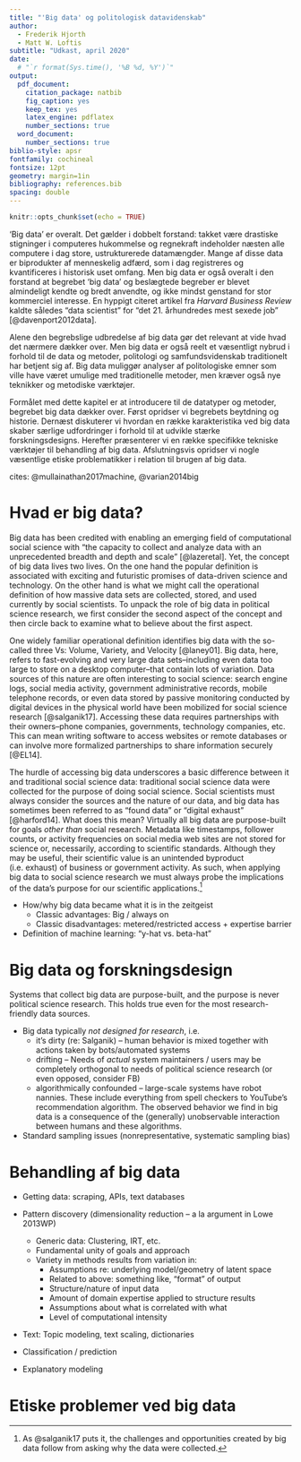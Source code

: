 ```yaml
---
title: "'Big data' og politologisk datavidenskab"
author:
  - Frederik Hjorth
  - Matt W. Loftis
subtitle: "Udkast, april 2020"
date:
  # "`r format(Sys.time(), '%B %d, %Y')`"
output:
  pdf_document:
    citation_package: natbib
    fig_caption: yes
    keep_tex: yes
    latex_engine: pdflatex
    number_sections: true
  word_document:
    number_sections: true
biblio-style: apsr
fontfamily: cochineal
fontsize: 12pt
geometry: margin=1in
bibliography: references.bib
spacing: double
---
```


```r
knitr::opts_chunk$set(echo = TRUE)
```

'Big data' er overalt. Det gælder i dobbelt forstand: takket være drastiske stigninger i computeres hukommelse og regnekraft indeholder næsten alle computere i dag store, ustrukturerede datamængder. Mange af disse data er biprodukter af menneskelig adfærd, som i dag registreres og kvantificeres i historisk uset omfang. Men big data er også overalt i den forstand at begrebet 'big data' og beslægtede begreber er blevet almindeligt kendte og bredt anvendte, og ikke mindst genstand for stor kommerciel interesse. En hyppigt citeret artikel fra *Harvard Business Review* kaldte således "data scientist" for "det 21. århundredes mest sexede job" [@davenport2012data].

Alene den begrebslige udbredelse af big data gør det relevant at vide hvad det nærmere dækker over. Men big data er også reelt et væsentligt nybrud i forhold til de data og metoder, politologi og samfundsvidenskab traditionelt har betjent sig af. Big data muliggør analyser af politologiske emner som ville have været umulige med traditionelle metoder, men kræver også nye teknikker og metodiske værktøjer.

Formålet med dette kapitel er at introducere til de datatyper og metoder, begrebet big data dækker over. Først opridser vi begrebets beytdning og historie. Dernæst diskuterer vi hvordan en række karakteristika ved big data skaber særlige udfordringer i forhold til at udvikle stærke forskningsdesigns. Herefter præsenterer vi en række specifikke tekniske værktøjer til behandling af big data. Afslutningsvis opridser vi nogle væsentlige etiske problematikker i relation til brugen af big data.

cites: @mullainathan2017machine, @varian2014big

# Hvad er big data?

Big data has been credited with enabling an emerging field of computational social science with "the capacity to collect and analyze data with an unprecedented breadth and depth and scale" [@lazeretal]. Yet, the concept of big data lives two lives. On the one hand the popular definition is associated with exciting and futuristic promises of data-driven science and technology. On the other hand is what we might call the operational definition of how massive data sets are collected, stored, and used currently by social scientists. To unpack the role of big data in political science research, we first consider the second aspect of the concept and then circle back to examine what to believe about the first aspect.

One widely familiar operational definition identifies big data with the so-called three Vs: Volume, Variety, and Velocity [@laney01]. Big data, here, refers to fast-evolving and very large data sets--including even data too large to store on a desktop computer--that contain lots of variation. Data sources of this nature are often interesting to social science: search engine logs, social media activity, government administrative records, mobile telephone records, or even data stored by passive monitoring conducted by digital devices in the physical world have been mobilized for social science research [@salganik17]. Accessing these data requires partnerships with their owners--phone companies, governments, technology companies, etc. This can mean writing software to access websites or remote databases or can involve more formalized partnerships to share information securely [@EL14].
<!-- ^[e.g. application programming interfaces (APIs)] -->

The hurdle of accessing big data underscores a basic difference between it and traditional social science data: traditional social science data were collected for the purpose of doing social science. Social scientists must always consider the sources and the nature of our data, and big data has sometimes been referred to as "found data" or "digital exhaust" [@harford14]. What does this mean? Virtually all big data are purpose-built for goals *other than* social research. Metadata like timestamps, follower counts, or activity frequencies on social media web sites are not stored for science or, necessarily, according to scientific standards. Although they may be useful, their scientific value is an unintended byproduct (i.e. exhaust) of business or government activity. As such, when applying big data to social science research we must always probe the implications of the data's purpose for our scientific applications.^[As @salganik17 puts it, the challenges and opportunities created by big data follow from asking why the data were collected.]


- How/why big data became what it is in the zeitgeist
  - Classic advantages: Big / always on
  - Classic disadvantages: metered/restricted access + expertise barrier

- Definition of machine learning: "y-hat vs. beta-hat"

# Big data og forskningsdesign

Systems that collect big data are purpose-built, and the purpose is never political science research. This holds true even for the most research-friendly data sources.

<!-- Include example about retsinformation.dk?? Ministry titles in official metadata reflect "current" institutional structure and throws out information contemporary to older data. This creates a massive headache for researchers, but it makes perfect sense for running an efficient bookkeeping operation for the central bureaucracy. Furthermore, there are not metadata linking laws to the decrees, regulations, etc. that they enable. This system would be superfluous and redundant since retsinformation is a broad-based clearing house and wouldn't necessarily be the tool of choice for legal advisors drafing secondary legislation within the line ministries. The data in the official gazette are complete, but they come with major biases caused directly by the fact that--even this public, non-partisan resource--is built with a purpose that is different from (not necessarily opposed to) political science research.

To cap it off, retsinformation.dk isn't finished evolving. It will continue to develop in ways that may or may not benefit political science research as its maintainers' and users' needs and preferences change.-->

- Big data typically *not designed for research*, i.e.
  - it's dirty (re: Salganik) -- human behavior is mixed together with actions taken by bots/automated systems
  - drifting -- Needs of *actual* system maintainers / users may be completely orthogonal to needs of political science research (or even opposed, consider FB)
  - algorithmically confounded -- large-scale systems have robot nannies. These include everything from spell checkers to YouTube's recommendation algorithm. The observed behavior we find in big data is a consequence of the (generally) unobservable interaction between humans and these algorithms.

- Standard sampling issues (nonrepresentative, systematic sampling bias)




# Behandling af big data

- Getting data: scraping, APIs, text databases

- Pattern discovery (dimensionality reduction -- a la argument in Lowe 2013WP)
  - Generic data: Clustering, IRT, etc.
  - Fundamental unity of goals and approach
  - Variety in methods results from variation in:
    - Assumptions re: underlying model/geometry of latent space
    - Related to above: something like, "format" of output
    - Structure/nature of input data
    - Amount of domain expertise applied to structure results
    - Assumptions about what is correlated with what
    - Level of computational intensity

- Text: Topic modeling, text scaling, dictionaries

- Classification / prediction

- Explanatory modeling


# Etiske problemer ved big data



<!-- ## Skills -->

<!-- - Data collection / management -->
<!-- -  -->
